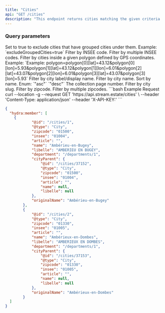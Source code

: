 ```yaml
---
title: "Cities"
api: "GET /cities"
description: "This endpoint returns cities matching the given criteria."
---
```


### Query parameters
<ParamField query="excludeGroupedCities" type="boolean" default="false">
 Set to true to exclude cities that have grouped cities under them.
 Example: `excludeGroupedCities=true`
</ParamField>

<ParamField query="insee" type="string">
 Filter by INSEE code.
</ParamField>

<ParamField query="insee[]" type="array of strings">
 Filter by multiple INSEE codes.
</ParamField>

<ParamField query="polygon" type="string">
 Filter by cities inside a given polygon defined by GPS coordinates.
 Example: `Example: polygon=polygon[0][lat]=43.12&polygon[0][lon]=5.93&polygon[1][lat]=43.12&polygon[1][lon]=6.01&polygon[2][lat]=43.07&polygon[2][lon]=6.01&polygon[3][lat]=43.07&polygon[3][lon]=5.93`
</ParamField>

<ParamField query="libelle" type="string">
 Filter by city label/display name.
</ParamField>

<ParamField query="name" type="string">
 Filter by city name.
</ParamField>

<ParamField query="order[name]" type="string" default="asc">
 Sort by name.
 Enum: `"asc"` `"desc"`
</ParamField>

<ParamField query="page" type="integer" default="1">
 The collection page number.
</ParamField>

<ParamField query="slug" type="string">
 Filter by city slug.
</ParamField>

<ParamField query="zipcode" type="string">
 Filter by zipcode.
</ParamField>

<ParamField query="zipcode[]" type="array of strings">
 Filter by multiple zipcodes.
</ParamField>

<RequestExample>
```bash Example Request
curl --location -g --request GET 'https://api.stream.estate/cities' \
--header 'Content-Type: application/json'
--header 'X-API-KEY:'
```
</RequestExample>
<ResponseExample>

```json Example Response
{
  "hydra:member": [
    {
            "@id": "/cities/1",
            "@type": "City",
            "zipcode": "01500",
            "insee": "01004",
            "article": "",
            "name": "Ambérieu-en-Bugey",
            "libelle": "AMBERIEU EN BUGEY",
            "department": "/departments/1",
            "cityParent": {
                "@id": "/cities/37152",
                "@type": "City",
                "zipcode": "01500",
                "insee": "01004",
                "article": "",
                "name": null,
                "libelle": null
            },
            "originalName": "Ambérieu-en-Bugey"
        },
        {
            "@id": "/cities/2",
            "@type": "City",
            "zipcode": "01330",
            "insee": "01005",
            "article": "",
            "name": "Ambérieux-en-Dombes",
            "libelle": "AMBERIEUX EN DOMBES",
            "department": "/departments/1",
            "cityParent": {
                "@id": "/cities/37153",
                "@type": "City",
                "zipcode": "01330",
                "insee": "01005",
                "article": "",
                "name": null,
                "libelle": null
            },
            "originalName": "Ambérieux-en-Dombes"
        }
  ]
}
```

</ResponseExample>
